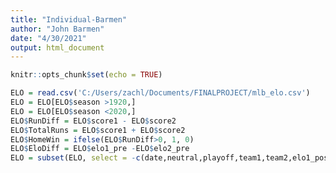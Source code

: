 ```yaml
---
title: "Individual-Barmen"
author: "John Barmen"
date: "4/30/2021"
output: html_document
---
```


```r
knitr::opts_chunk$set(echo = TRUE)
```

```r
ELO = read.csv('C:/Users/zachl/Documents/FINALPROJECT/mlb_elo.csv')
ELO = ELO[ELO$season >1920,]
ELO = ELO[ELO$season <2020,]
ELO$RunDiff = ELO$score1 - ELO$score2
ELO$TotalRuns = ELO$score1 + ELO$score2
ELO$HomeWin = ifelse(ELO$RunDiff>0, 1, 0)
ELO$EloDiff = ELO$elo1_pre -ELO$elo2_pre
ELO = subset(ELO, select = -c(date,neutral,playoff,team1,team2,elo1_post,elo2_post,rating1_post,rating2_post,pitcher1,pitcher2) )
```

